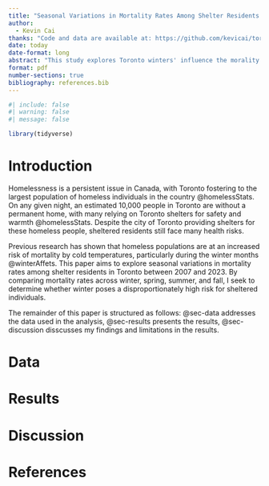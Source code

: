 ```yaml
---
title: "Seasonal Variations in Mortality Rates Among Shelter Residents in Toronto: Is Winter the Deadliest Season?"
author: 
  - Kevin Cai
thanks: "Code and data are available at: https://github.com/kevicai/toronto-sheltered-residents-deaths-analysis"
date: today
date-format: long
abstract: "This study explores Toronto winters' influence the morality rates among sheltered residents, utilizing data from 2007-2023. I explore on how cold weather impacts those in shelters by drawing upon previous research that highlights increased risks for homeless populations during colder months. I find that mortality rates in spring, summer, and fall are similar, while winter shows a slight increase compared to the other seasons. This finding suggests while homeless shelters do help to lower the risk of death in winter, further meaures should be taken to protect sheltered individuals against cold weather."
format: pdf
number-sections: true
bibliography: references.bib
---
```


```r
#| include: false
#| warning: false
#| message: false

library(tidyverse)
```

# Introduction

Homelessness is a persistent issue in Canada, with Toronto fostering to the largest population of homeless individuals in the country @homelessStats. On any given night, an estimated 10,000 people in Toronto are without a permanent home, with many relying on Toronto shelters for safety and warmth @homelessStats. Despite the city of Toronto providing shelters for these homeless people, sheltered residents still face many health risks. 

Previous research has shown that homeless populations are at an increased risk of mortality by cold temperatures, particularly during the winter months @winterAffets. This paper aims to explore seasonal variations in mortality rates among shelter residents in Toronto between 2007 and 2023. By comparing mortality rates across winter, spring, summer, and fall, I seek to determine whether winter poses a disproportionately high risk for sheltered individuals. 

The remainder of this paper is structured as follows: @sec-data addresses the data used in the analysis, @sec-results presents the results, @sec-discussion disscusses my findings and limitations in the results.

# Data {#sec-data}

# Results {#sec-results}

# Discussion {#sec-discussion}

# References


